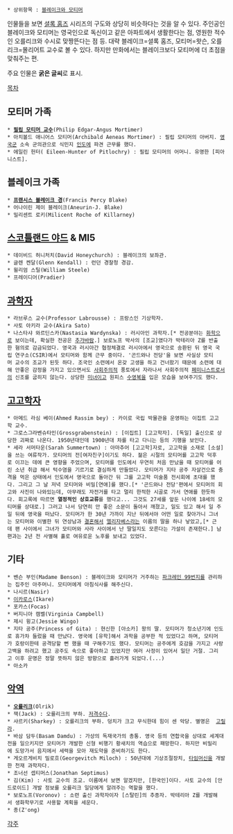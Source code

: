  * 상위항목 : [[블레이크와 모티머]]

인물들을 보면 [[셜록 홈즈]] 시리즈의 구도와 상당히 비슷하다는 것을 알 수 있다. 주인공인 블레이크와 모티머는 영국인으로 독신이고 같은 아파트에서 생활한다는 점, 영원한 적수인 오를리크와 수시로 맞짱뜬다는 점 등. 대략 블레이크=셜록 홈즈, 모티머=왓슨, 오를리크=몰리어트 교수로 볼 수 있다. 하지만 만화에서는 블레이크보다 모티머에 더 초점을 맞춰주는 편.

주요 인물은 '''굵은 글씨'''로 표시.

[[목차]]
== 모티머 가족 ==
 * '''[[필립 모티머 교수]]'''(Philip Edgar-Angus Mortimer)
 * 아치볼드 애니어스 모티머(Archibald Aeneas Mortimer) : 필립 모티머의 아버지. [[영국군]] 소속 군의관으로 식민지 [[인도]]에 파견 근무를 했다.
 * 에일린 헌터( Eileen-Hunter of Pitlochry) : 필립 모티머의 어머니. 유명한 [피아니스트].
== 블레이크 가족 ==
 * '''[[프랜시스 블레이크 경]]'''(Francis Percy Blake)
 * 어나이린 제이 블레이크(Aneurin-J. Blake)
 * 밀리센트 로키(Milicent Roche of Killarney)
== [[스코틀랜드 야드]] & MI5 ==
 * 데이비드 허니처치(David Honeychurch) : 블레이크의 보좌관.
 * 글렌 켄달(Glenn Kendall) : 런던 경찰청 경감.
 * 윌리엄 스틸(William Steele)
 * 프레이디어(Pradier)
== [[과학자]] ==
 * 라브루스 교수(Professor Labrousse) : 프랑스인 기상학자.
 * 사토 아키라 교수(Akira Sato)
 * 나스타샤 와르딘스카(Nastasia Wardynska) : 러시아인 과학자.[* 전공분야는 [[화학]]으로 보이는데, 확실한 전공은 [[추가바람]].] 보로노프 박사의 [조교]였다가 박테리아 Z를 반출한 혐의로 감금되었다. 영국과 러시아간 협정체결로 러시아에서 영국으로 송환된 뒤 영국 국립 연구소(CSIR)에서 모티머와 함께 근무 중이다. '곤드와나 전당'을 보면 사실상 모티머 교수의 조교가 된듯 하다. 조국인 소련에서 온갖 고생을 하고 건너왔기 때문에 소련에 대해 안좋은 감정을 가지고 있으면서도 [[사회주의]]적 풍토에서 자라나서 사회주의적 [[페미니스트]]로서의 신조를 굽히지 않는다. 상당한 [[미녀]]이고 원피스 [[수영복]]을 입은 모습을 보여주기도 했다. 
== [[고고학자]] ==
 * 아메드 라심 베이(Ahmed Rassim bey) : 카이로 국립 박물관을 운영하는 이집트 고고학 교수.
 * 그로스그라벤슈타인(Grossgrabenstein) : [이집트] [고고학자]. [독일] 출신으로 상당한 괴짜로 나온다. 1950년대인데 1900년대 차를 타고 다니는 등의 기행을 보인다.
 * 세라 서머타운(Sarah Summertown) : 아마추어 [고고학]자로, 고고학을 소재로 [소설]을 쓰는 여류작가. 모티머의 전[여자친구]이기도 하다. 젊은 시절의 모티머를 고고학 덕후로 이끄는 데에 큰 영향을 주었으며, 모티머를 인도에서 우연히 처음 만났을 때 모티머를 어린 소년 취급 해서 턱수염을 기르기로 결심하게 만들었다. 모티머가 지타 공주 자살건으로 충격을 먹은 상태에서 인도에서 영국으로 돌아간 뒤 그를 고고학 미술품 전시회에 초대를 했다. 그리고 그 날 저녁 모티머와 비밀[연애]를 했다.[* '곤드와나 전당'편에서 모티머의 회고와 사진이 나와있는데, 아무래도 자전거를 타고 멀리 한적한 시골로 가서 연애를 한듯하다. 회고록에 따르면 '''열정적인 상호교류'''를 했다고... 그것도 27세를 앞둔 나이에 18세의 모티머를 상대로.] 그러고 나서 당연히 안 좋은 소문이 돌아서 깨졌고, 일도 있고 해서 일 주일 뒤에 영국을 떠났다. 모티머가 한 30년 가까이 지난 뒤에서야 어떤 일로 찾아가니 그녀는 모티머와 이별한 뒤 연상남과 [[결혼]]해서 [[엘리자베스]]라는 이름의 딸을 하나 낳았고,[* 근데 팬 사이에서 그녀가 모티머와 사라 사이에서 난 딸일지도 모른다는 가설이 존재한다.] 남편과는 2년 전 사별해 홀로 여유로운 노후를 보내고 있었다.
== 기타 ==
 * 벤슨 부인(Madame Benson) : 블레이크와 모티머가 거주하는 [[파크레인 99번지]]를 관리하는 집주인 아주머니. 모티머에게 아침식사를 해주신다.
 * 나시르(Nasir)
 * [[이카로스]](Ikare)
 * 포카스(Focas)
 * 버지니아 캠벨(Virginia Campbell)
 * 제시 윙고(Jessie Wingo)
 * 지타 공주(Princess of Gita) : 현신한 [아소카] 왕의 딸. 모티머가 청소년기에 인도로 휴가차 들렀을 때 만났다. 영국에 [유학]해서 과학을 공부한 적 있었다고 하며, 모티머가 호랑이한테 공격당할 뻔 했을 때 구해주기도 했다. 모티머는 공주에게 호감을 가지고 사랑고백을 하려고 했고 공주도 속으로 좋아하고 있었지만 여러 사정이 있어서 일단 거절. 그리고 이후 운명은 정말 뜻하지 않은 방향으로 흘러가게 되었다.(...)
 * 아소카
== [[악역]] ==
 * '''[[오를리크]]'''(Olrik)
 * 잭(Jack) : 오를리크의 부하. [[저격수]]다.
 * 샤르키(Sharkey) : 오를리크의 부하. 덩치가 크고 무식한데 힘이 센 악당. 별명은  [[고릴라]].
 * 바삼 담두(Basam Damdu) : 가상의 독재국가의 총통. 영국 등의 연합국을 상대로 세계대전을 일으키지만 모티머가 개발한 신형 비행기 황새치의 역습으로 패망한다. 하지만 비밀리에 도망가서 음지에서 세력을 모아 재도약을 준비하기도 한다.
 * 게오르게비치 밀로흐(Georgevitch Miloch) : 50년대에 기상조절장치, [[타임머신]]을 개발한 천재 과학자다.
 * 조너선 셉티머스(Jonathan Septimus)
 * 김(Kim) : 사토 교수의 조교. 이름에서 보면 알겠지만, [한국인]이다. 사토 교수의 [안드로이드] 개발 정보를 오를리크 일당에게 알려주는 역할을 했다. 
 * 보로노프(Voronov) : 소련 출신 과학자이자 [스탈린]의 추종자. 박테리아 Z를 개발해서 생화학무기로 사용할 계획을 세운다.
 * 종(Z'ong)
[[각주]]
